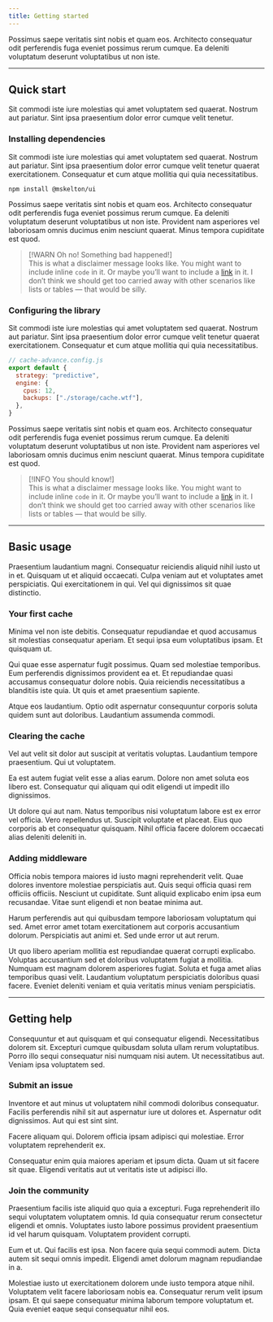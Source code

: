 ```yaml
---
title: Getting started
---
```


Possimus saepe veritatis sint nobis et quam eos. Architecto consequatur odit
perferendis fuga eveniet possimus rerum cumque. Ea deleniti voluptatum deserunt
voluptatibus ut non iste.

---

## Quick start

Sit commodi iste iure molestias qui amet voluptatem sed quaerat. Nostrum aut
pariatur. Sint ipsa praesentium dolor error cumque velit tenetur.

### Installing dependencies

Sit commodi iste iure molestias qui amet voluptatem sed quaerat. Nostrum aut
pariatur. Sint ipsa praesentium dolor error cumque velit tenetur quaerat
exercitationem. Consequatur et cum atque mollitia qui quia necessitatibus.

```shell
npm install @mskelton/ui
```

Possimus saepe veritatis sint nobis et quam eos. Architecto consequatur odit
perferendis fuga eveniet possimus rerum cumque. Ea deleniti voluptatum deserunt
voluptatibus ut non iste. Provident nam asperiores vel laboriosam omnis ducimus
enim nesciunt quaerat. Minus tempora cupiditate est quod.

> [!WARN Oh no! Something bad happened!]  
> This is what a disclaimer message looks like. You might want to include inline
> `code` in it. Or maybe you’ll want to include a [link](/) in it. I don’t think
> we should get too carried away with other scenarios like lists or tables —
> that would be silly.

### Configuring the library

Sit commodi iste iure molestias qui amet voluptatem sed quaerat. Nostrum aut
pariatur. Sint ipsa praesentium dolor error cumque velit tenetur quaerat
exercitationem. Consequatur et cum atque mollitia qui quia necessitatibus.

```js
// cache-advance.config.js
export default {
  strategy: "predictive",
  engine: {
    cpus: 12,
    backups: ["./storage/cache.wtf"],
  },
}
```

Possimus saepe veritatis sint nobis et quam eos. Architecto consequatur odit
perferendis fuga eveniet possimus rerum cumque. Ea deleniti voluptatum deserunt
voluptatibus ut non iste. Provident nam asperiores vel laboriosam omnis ducimus
enim nesciunt quaerat. Minus tempora cupiditate est quod.

> [!INFO You should know!]  
> This is what a disclaimer message looks like. You might want to include inline
> `code` in it. Or maybe you’ll want to include a [link](/) in it. I don’t think
> we should get too carried away with other scenarios like lists or tables —
> that would be silly.

---

## Basic usage

Praesentium laudantium magni. Consequatur reiciendis aliquid nihil iusto ut in
et. Quisquam ut et aliquid occaecati. Culpa veniam aut et voluptates amet
perspiciatis. Qui exercitationem in qui. Vel qui dignissimos sit quae
distinctio.

### Your first cache

Minima vel non iste debitis. Consequatur repudiandae et quod accusamus sit
molestias consequatur aperiam. Et sequi ipsa eum voluptatibus ipsam. Et quisquam
ut.

Qui quae esse aspernatur fugit possimus. Quam sed molestiae temporibus. Eum
perferendis dignissimos provident ea et. Et repudiandae quasi accusamus
consequatur dolore nobis. Quia reiciendis necessitatibus a blanditiis iste quia.
Ut quis et amet praesentium sapiente.

Atque eos laudantium. Optio odit aspernatur consequuntur corporis soluta quidem
sunt aut doloribus. Laudantium assumenda commodi.

### Clearing the cache

Vel aut velit sit dolor aut suscipit at veritatis voluptas. Laudantium tempore
praesentium. Qui ut voluptatem.

Ea est autem fugiat velit esse a alias earum. Dolore non amet soluta eos libero
est. Consequatur qui aliquam qui odit eligendi ut impedit illo dignissimos.

Ut dolore qui aut nam. Natus temporibus nisi voluptatum labore est ex error vel
officia. Vero repellendus ut. Suscipit voluptate et placeat. Eius quo corporis
ab et consequatur quisquam. Nihil officia facere dolorem occaecati alias
deleniti deleniti in.

### Adding middleware

Officia nobis tempora maiores id iusto magni reprehenderit velit. Quae dolores
inventore molestiae perspiciatis aut. Quis sequi officia quasi rem officiis
officiis. Nesciunt ut cupiditate. Sunt aliquid explicabo enim ipsa eum
recusandae. Vitae sunt eligendi et non beatae minima aut.

Harum perferendis aut qui quibusdam tempore laboriosam voluptatum qui sed. Amet
error amet totam exercitationem aut corporis accusantium dolorum. Perspiciatis
aut animi et. Sed unde error ut aut rerum.

Ut quo libero aperiam mollitia est repudiandae quaerat corrupti explicabo.
Voluptas accusantium sed et doloribus voluptatem fugiat a mollitia. Numquam est
magnam dolorem asperiores fugiat. Soluta et fuga amet alias temporibus quasi
velit. Laudantium voluptatum perspiciatis doloribus quasi facere. Eveniet
deleniti veniam et quia veritatis minus veniam perspiciatis.

---

## Getting help

Consequuntur et aut quisquam et qui consequatur eligendi. Necessitatibus dolorem
sit. Excepturi cumque quibusdam soluta ullam rerum voluptatibus. Porro illo
sequi consequatur nisi numquam nisi autem. Ut necessitatibus aut. Veniam ipsa
voluptatem sed.

### Submit an issue

Inventore et aut minus ut voluptatem nihil commodi doloribus consequatur.
Facilis perferendis nihil sit aut aspernatur iure ut dolores et. Aspernatur odit
dignissimos. Aut qui est sint sint.

Facere aliquam qui. Dolorem officia ipsam adipisci qui molestiae. Error
voluptatem reprehenderit ex.

Consequatur enim quia maiores aperiam et ipsum dicta. Quam ut sit facere sit
quae. Eligendi veritatis aut ut veritatis iste ut adipisci illo.

### Join the community

Praesentium facilis iste aliquid quo quia a excepturi. Fuga reprehenderit illo
sequi voluptatem voluptatem omnis. Id quia consequatur rerum consectetur
eligendi et omnis. Voluptates iusto labore possimus provident praesentium id vel
harum quisquam. Voluptatem provident corrupti.

Eum et ut. Qui facilis est ipsa. Non facere quia sequi commodi autem. Dicta
autem sit sequi omnis impedit. Eligendi amet dolorum magnam repudiandae in a.

Molestiae iusto ut exercitationem dolorem unde iusto tempora atque nihil.
Voluptatem velit facere laboriosam nobis ea. Consequatur rerum velit ipsum
ipsam. Et qui saepe consequatur minima laborum tempore voluptatum et. Quia
eveniet eaque sequi consequatur nihil eos.
